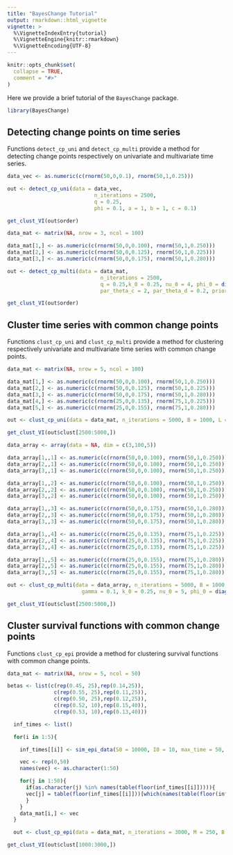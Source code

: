```yaml
---
title: "BayesChange Tutorial"
output: rmarkdown::html_vignette
vignette: >
  %\VignetteIndexEntry{tutorial}
  %\VignetteEngine{knitr::rmarkdown}
  %\VignetteEncoding{UTF-8}
---
```


```r
knitr::opts_chunk$set(
  collapse = TRUE,
  comment = "#>"
)
```

Here we provide a brief tutorial of the `BayesChange` package. 

```r
library(BayesChange)
```

## Detecting change points on time series

Functions `detect_cp_uni` and `detect_cp_multi` provide a method for detecting change points respectively on univariate and multivariate time series. 

```r
data_vec <- as.numeric(c(rnorm(50,0,0.1), rnorm(50,1,0.25)))

out <- detect_cp_uni(data = data_vec,                             
                            n_iterations = 2500,
                            q = 0.25,
                            phi = 0.1, a = 1, b = 1, c = 0.1)

get_clust_VI(out$order)
```

```r
data_mat <- matrix(NA, nrow = 3, ncol = 100)

data_mat[1,] <- as.numeric(c(rnorm(50,0,0.100), rnorm(50,1,0.250)))
data_mat[2,] <- as.numeric(c(rnorm(50,0,0.125), rnorm(50,1,0.225)))
data_mat[3,] <- as.numeric(c(rnorm(50,0,0.175), rnorm(50,1,0.280)))

out <- detect_cp_multi(data = data_mat,
                              n_iterations = 2500,
                              q = 0.25,k_0 = 0.25, nu_0 = 4, phi_0 = diag(1,3,3), m_0 = rep(0,3),
                              par_theta_c = 2, par_theta_d = 0.2, prior_var_gamma = 0.1)

get_clust_VI(out$order)
```


## Cluster time series with common change points

Functions `clust_cp_uni` and `clust_cp_multi` provide a method for clustering respectively univariate and multivariate time series with common change points. 

```r
data_mat <- matrix(NA, nrow = 5, ncol = 100)

data_mat[1,] <- as.numeric(c(rnorm(50,0,0.100), rnorm(50,1,0.250)))
data_mat[2,] <- as.numeric(c(rnorm(50,0,0.125), rnorm(50,1,0.225)))
data_mat[3,] <- as.numeric(c(rnorm(50,0,0.175), rnorm(50,1,0.280)))
data_mat[4,] <- as.numeric(c(rnorm(25,0,0.135), rnorm(75,1,0.225)))
data_mat[5,] <- as.numeric(c(rnorm(25,0,0.155), rnorm(75,1,0.280)))

out <- clust_cp_uni(data = data_mat, n_iterations = 5000, B = 1000, L = 1, gamma = 0.5)

get_clust_VI(out$clust[2500:5000,])
```

```r
data_array <- array(data = NA, dim = c(3,100,5))

data_array[1,,1] <- as.numeric(c(rnorm(50,0,0.100), rnorm(50,1,0.250)))
data_array[2,,1] <- as.numeric(c(rnorm(50,0,0.100), rnorm(50,1,0.250)))
data_array[3,,1] <- as.numeric(c(rnorm(50,0,0.100), rnorm(50,1,0.250)))

data_array[1,,2] <- as.numeric(c(rnorm(50,0,0.100), rnorm(50,1,0.250)))
data_array[2,,2] <- as.numeric(c(rnorm(50,0,0.100), rnorm(50,1,0.250)))
data_array[3,,2] <- as.numeric(c(rnorm(50,0,0.100), rnorm(50,1,0.250)))

data_array[1,,3] <- as.numeric(c(rnorm(50,0,0.175), rnorm(50,1,0.280)))
data_array[2,,3] <- as.numeric(c(rnorm(50,0,0.175), rnorm(50,1,0.280)))
data_array[3,,3] <- as.numeric(c(rnorm(50,0,0.175), rnorm(50,1,0.280)))

data_array[1,,4] <- as.numeric(c(rnorm(25,0,0.135), rnorm(75,1,0.225)))
data_array[2,,4] <- as.numeric(c(rnorm(25,0,0.135), rnorm(75,1,0.225)))
data_array[3,,4] <- as.numeric(c(rnorm(25,0,0.135), rnorm(75,1,0.225)))

data_array[1,,5] <- as.numeric(c(rnorm(25,0,0.155), rnorm(75,1,0.280)))
data_array[2,,5] <- as.numeric(c(rnorm(25,0,0.155), rnorm(75,1,0.280)))
data_array[3,,5] <- as.numeric(c(rnorm(25,0,0.155), rnorm(75,1,0.280)))

out <- clust_cp_multi(data = data_array, n_iterations = 5000, B = 1000, L = 1,
                        gamma = 0.1, k_0 = 0.25, nu_0 = 5, phi_0 = diag(0.1,3,3), m_0 = rep(0,3))

get_clust_VI(out$clust[2500:5000,])
```

## Cluster survival functions with common change points

Functions `clust_cp_epi` provide a method for clustering survival functions with common change points. 

```r
data_mat <- matrix(NA, nrow = 5, ncol = 50)

betas <- list(c(rep(0.45, 25),rep(0.14,25)),
               c(rep(0.55, 25),rep(0.11,25)),
               c(rep(0.50, 25),rep(0.12,25)),
               c(rep(0.52, 10),rep(0.15,40)),
               c(rep(0.53, 10),rep(0.13,40)))

  inf_times <- list()

  for(i in 1:5){

    inf_times[[i]] <- sim_epi_data(S0 = 10000, I0 = 10, max_time = 50, beta_vec = betas[[i]], gamma_0 = 1/8)

    vec <- rep(0,50)
    names(vec) <- as.character(1:50)

    for(j in 1:50){
      if(as.character(j) %in% names(table(floor(inf_times[[i]])))){
      vec[j] = table(floor(inf_times[[i]]))[which(names(table(floor(inf_times[[i]]))) == j)]
      }
    }
    data_mat[i,] <- vec
  }

  out <- clust_cp_epi(data = data_mat, n_iterations = 3000, M = 250, B = 1000, L = 1)

get_clust_VI(out$clust[1000:3000,])
```

